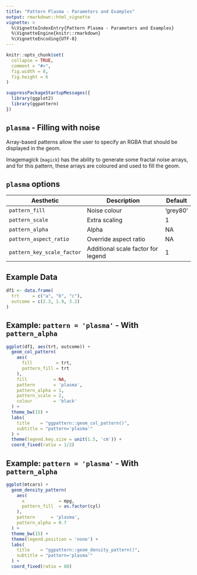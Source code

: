 ```yaml
---
title: "Pattern Plasma - Parameters and Examples"
output: rmarkdown::html_vignette
vignette: >
  %\VignetteIndexEntry{Pattern Plasma - Parameters and Examples}
  %\VignetteEngine{knitr::rmarkdown}
  %\VignetteEncoding{UTF-8}
---
```


```r
knitr::opts_chunk$set(
  collapse = TRUE,
  comment = "#>",
  fig.width = 8,
  fig.height = 6
)
```

```r
suppressPackageStartupMessages({
  library(ggplot2)
  library(ggpattern)
})
```


`plasma` - Filling with noise
------------------------------------------------------------------------------

Array-based patterns allow the user to specify an RGBA that should be displayed 
in the geom.

Imagemagick (`magick`) has the ability to generate some fractal noise arrays, and
for this pattern, these arrays are coloured and used to fill the geom.


`plasma` options
------------------------------------------------------------------------------

| Aesthetic                  | Description                        | Default   |
|----------------------------|------------------------------------|-----------|
| `pattern_fill`             | Noise colour                       | 'grey80'  |
| `pattern_scale`            | Extra scaling                      | 1         |
| `pattern_alpha`            | Alpha                              | NA        |
| `pattern_aspect_ratio`     | Override aspect ratio              | NA        |
| `pattern_key_scale_factor` | Additional scale factor for legend | 1         |


Example Data
------------------------------------------------------------------------------

```r
df1 <- data.frame(
  trt     = c("a", "b", "c"), 
  outcome = c(2.3, 1.9, 3.2)
)
```

Example: `pattern = 'plasma'` - With `pattern_alpha`
------------------------------------------------------------------------------

```r
ggplot(df1, aes(trt, outcome)) +
  geom_col_pattern(
    aes(
      fill         = trt,
      pattern_fill = trt
    ),
    fill          = NA,
    pattern       = 'plasma',
    pattern_alpha = 1,
    pattern_scale = 2,
    colour        = 'black'
  ) +
  theme_bw(15) +
  labs(
    title    = "ggpattern::geom_col_pattern()",
    subtitle = "pattern='plasma'"
  ) +
  theme(legend.key.size = unit(1.5, 'cm')) +
  coord_fixed(ratio = 1/2)
```


Example: `pattern = 'plasma'` - With `pattern_alpha`
------------------------------------------------------------------------------

```r
ggplot(mtcars) +
  geom_density_pattern(
    aes(
      x             = mpg,
      pattern_fill  = as.factor(cyl)
    ),
    pattern      = 'plasma',
    pattern_alpha = 0.7
  ) +
  theme_bw(15) +
  theme(legend.position = 'none') +
  labs(
    title    = "ggpattern::geom_density_pattern()",
    subtitle = "pattern='plasma'"
  ) +
  coord_fixed(ratio = 80)
```

